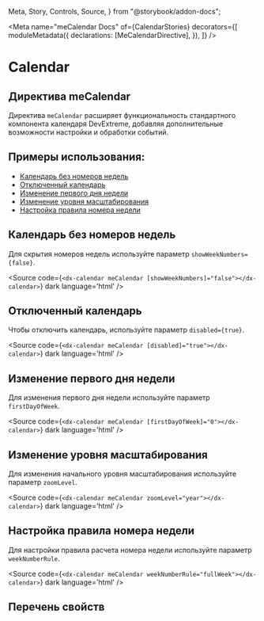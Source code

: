   Meta,
  Story,
  Controls,
  Source,
} from "@storybook/addon-docs";

<Meta
  name="meCalendar Docs"
  of={CalendarStories}
  decorators={[
    moduleMetadata({
      declarations: [MeCalendarDirective],
    }),
  ]}
/>

# Calendar

## Директива meCalendar

Директива `meCalendar` расширяет функциональность стандартного компонента календаря DevExtreme, добавляя дополнительные возможности настройки и обработки событий.

<Story of={CalendarStories.Default} />
<Controls of={CalendarStories.Default} />
<Source of={CalendarStories.Default} dark />

## Примеры использования:

- [Календарь без номеров недель](#календарь-без-номеров-недель)
- [Отключенный календарь](#отключенный-календарь)
- [Изменение первого дня недели](#изменение-первого-дня-недели)
- [Изменение уровня масштабирования](#изменение-уровня-масштабирования)
- [Настройка правила номера недели](#настройка-правила-номера-недели)

## Календарь без номеров недель

Для скрытия номеров недель используйте параметр `showWeekNumbers={false}`.

<Story of={CalendarStories.WithoutWeekNumbers} />

<Source
  code={`<dx-calendar meCalendar [showWeekNumbers]="false"></dx-calendar>`}
  dark
  language='html'
/>

## Отключенный календарь

Чтобы отключить календарь, используйте параметр `disabled={true}`.

<Story of={CalendarStories.Disabled} />

<Source
  code={`<dx-calendar meCalendar [disabled]="true"></dx-calendar>`}
  dark
  language='html'
/>

## Изменение первого дня недели

Для изменения первого дня недели используйте параметр `firstDayOfWeek`.

<Story of={CalendarStories.CustomFirstDay} />

<Source
  code={`<dx-calendar meCalendar [firstDayOfWeek]="0"></dx-calendar>`}
  dark
  language='html'
/>

## Изменение уровня масштабирования

Для изменения начального уровня масштабирования используйте параметр `zoomLevel`.

<Story of={CalendarStories.YearZoomLevel} />

<Source
  code={`<dx-calendar meCalendar zoomLevel="year"></dx-calendar>`}
  dark
  language='html'
/>

## Настройка правила номера недели

Для настройки правила расчета номера недели используйте параметр `weekNumberRule`.

<Story of={CalendarStories.CustomWeekNumberRule} />

<Source
  code={`<dx-calendar meCalendar weekNumberRule="fullWeek"></dx-calendar>`}
  dark
  language='html'
/>

## Перечень свойств

<Controls of={CalendarStories.Default} />

